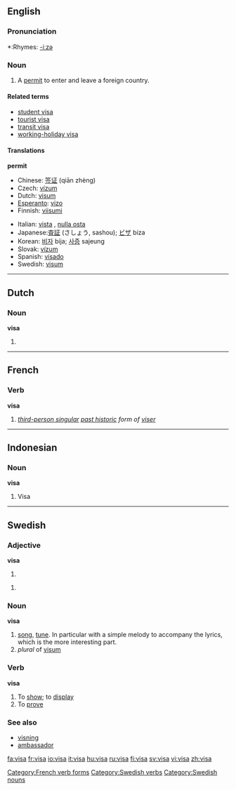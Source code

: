 {{see|Visa}}

==English==

===Pronunciation===
*:Rhymes: [[Rhymes:English:-iːzə|-iːzə]]

===Noun===
{{en-noun}}

# A [[permit]] to enter and leave a foreign country.

====Related terms====
*[[student visa]]
*[[tourist visa]]
*[[transit visa]]
*[[working-holiday visa]]

====Translations====
'''permit'''
{{top}}
*Chinese: [[签证]] (qiān zhèng)
*Czech: [[vízum#Czech|vízum]] {{n}}
*Dutch: [[visum]] {{n}}
*[[Esperanto]]: [[vizo]]
*Finnish: [[viisumi]]
{{mid}}
*Italian: [[vista]] {{f}}, [[nulla osta]]
*Japanese:[[査証]] (さしょう, sashou); [[ビザ]] biza
*Korean: [[비자]] bija; [[사증]] sajeung
*Slovak: [[vízum#Slovak|vízum]] {{n}}
*Spanish: [[visado]]
*Swedish: [[visum#Swedish|visum]] {{n}}
{{bottom}}

----

==Dutch==

===Noun===
'''visa'''

# {{plural of|[[visum]]}}

----

==French==

===Verb===
'''visa'''

# ''[[third-person singular]] [[past historic]] form of [[viser#French|viser]]''

[[Category:French verb forms]]

----

==Indonesian==

===Noun===
'''visa'''

# Visa

----

==Swedish==

===Adjective===
'''visa'''

# {{sv-adj-form-abs-def|vis}}

# {{sv-adj-form-abs-pl|vis}}

===Noun===
{{sv-noun|gender=Common|visa|visan|visor|visorna|visas|visans|visors|visornas}}
'''visa'''

# [[song]], [[tune]]. In particular with a simple melody to accompany the lyrics, which is the more interesting part.
# ''plural'' of [[visum#Swedish|visum]]

===Verb===
{{sv-verb-reg-ar}}
'''visa'''

# To [[show]]; to [[display]]
# To [[prove]]

===See also===
*[[visning]]
*[[ambassador]]

[[Category:Swedish verbs]]
[[Category:Swedish nouns]]

[[fa:visa]]
[[fr:visa]]
[[io:visa]]
[[it:visa]]
[[hu:visa]]
[[ru:visa]]
[[fi:visa]]
[[sv:visa]]
[[vi:visa]]
[[zh:visa]]